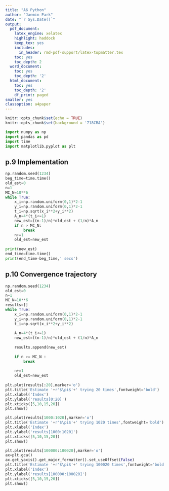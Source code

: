 ```yaml
---
title: "A6 Python"
author: "Jaemin Park"
date: "`r Sys.Date()`"
output:
  pdf_document:
    latex_engine: xelatex
    highlight: haddock
    keep_tex: yes
    includes:
      in_header: rmd-pdf-support/latex-topmatter.tex
    toc: yes
    toc_depth: 2
  word_document:
    toc: yes
    toc_depth: '2'
  html_document:
    toc: yes
    toc_depth: '2'
    df_print: paged
smaller: yes
classoption: a4paper
---
```


```r
knitr::opts_chunk$set(echo = TRUE)
knitr::opts_chunk$set(background = '718CBA')  
```

\newpage

```python
import numpy as np
import pandas as pd
import time
import matplotlib.pyplot as plt
```
\newpage

## p.9 Implementation

```python
np.random.seed(1234)
beg_time=time.time()
old_est=0
n=1
MC_N=10**6
while True:
    x_i=np.random.uniform(0,1)*2-1
    y_i=np.random.uniform(0,1)*2-1
    t_i=np.sqrt(x_i**2+y_i**2)
    A_n=4*(t_i<=1)
    new_est=((n-1)/n)*old_est + (1/n)*A_n
    if n > MC_N:
        break
    n+=1
    old_est=new_est
    
print(new_est)
end_time=time.time()
print(end_time-beg_time,' secs')
```

\newpage

## p.10 Convergence trajectory

```python
np.random.seed(1234)
old_est=0
n=1
MC_N=10**6
results=[]
while True:
    x_i=np.random.uniform(0,1)*2-1
    y_i=np.random.uniform(0,1)*2-1
    t_i=np.sqrt(x_i**2+y_i**2)
    
    A_n=4*(t_i<=1)
    new_est=((n-1)/n)*old_est + (1/n)*A_n
    
    results.append(new_est)
    
    if n >= MC_N :
        break
    
    n+=1
    old_est=new_est
    
plt.plot(results[:20],marker='o')
plt.title('Estimate '+r'$\pi$'+' trying 20 times',fontweight='bold')
plt.xlabel('Index')
plt.ylabel('results[0:20]')
plt.xticks([5,10,15,20])
plt.show()
```

\newpage

```python
plt.plot(results[1000:1020],marker='o')
plt.title('Estimate '+r'$\pi$'+' trying 1020 times',fontweight='bold')
plt.xlabel('Index')
plt.ylabel('results[1000:1020]')
plt.xticks([5,10,15,20])
plt.show()
```

\newpage

```python
plt.plot(results[100000:100020],marker='o')
ax=plt.gca()
ax.get_yaxis().get_major_formatter().set_useOffset(False)
plt.title('Estimate '+r'$\pi$'+' trying 100020 times',fontweight='bold')
plt.xlabel('Index')
plt.ylabel('results[100000:100020]')
plt.xticks([5,10,15,20])
plt.show()
```
